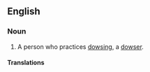 ==English==

===Noun===
{{en-noun}}

# A person who practices [[dowsing]], a [[dowser]].

====Translations====
{{trans-see|water diviner|dowser}}